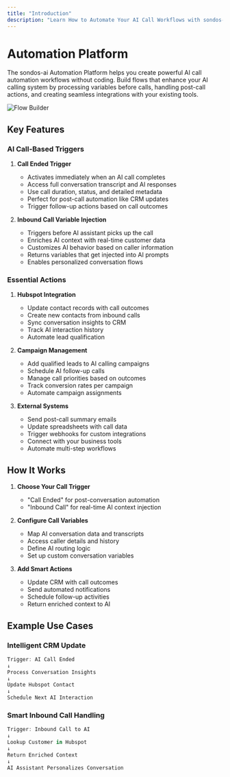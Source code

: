 ```yaml
---
title: "Introduction"
description: "Learn How to Automate Your AI Call Workflows with sondos-ai"
---
```


# Automation Platform

The sondos-ai Automation Platform helps you create powerful AI call automation workflows without coding. Build flows that enhance your AI calling system by processing variables before calls, handling post-call actions, and creating seamless integrations with your existing tools.

![Flow Builder](/resources/visual-builder.gif)

## Key Features

### AI Call-Based Triggers

1. **Call Ended Trigger**

   - Activates immediately when an AI call completes
   - Access full conversation transcript and AI responses
   - Use call duration, status, and detailed metadata
   - Perfect for post-call automation like CRM updates
   - Trigger follow-up actions based on call outcomes

2. **Inbound Call Variable Injection**
   - Triggers before AI assistant picks up the call
   - Enriches AI context with real-time customer data
   - Customizes AI behavior based on caller information
   - Returns variables that get injected into AI prompts
   - Enables personalized conversation flows

### Essential Actions

1. **Hubspot Integration**

   - Update contact records with call outcomes
   - Create new contacts from inbound calls
   - Sync conversation insights to CRM
   - Track AI interaction history
   - Automate lead qualification

2. **Campaign Management**

   - Add qualified leads to AI calling campaigns
   - Schedule AI follow-up calls
   - Manage call priorities based on outcomes
   - Track conversion rates per campaign
   - Automate campaign assignments

3. **External Systems**
   - Send post-call summary emails
   - Update spreadsheets with call data
   - Trigger webhooks for custom integrations
   - Connect with your business tools
   - Automate multi-step workflows

## How It Works

1. **Choose Your Call Trigger**

   - "Call Ended" for post-conversation automation
   - "Inbound Call" for real-time AI context injection

2. **Configure Call Variables**

   - Map AI conversation data and transcripts
   - Access caller details and history
   - Define AI routing logic
   - Set up custom conversation variables

3. **Add Smart Actions**
   - Update CRM with call outcomes
   - Send automated notifications
   - Schedule follow-up activities
   - Return enriched context to AI

## Example Use Cases

### Intelligent CRM Update

```javascript
Trigger: AI Call Ended
↓
Process Conversation Insights
↓
Update Hubspot Contact
↓
Schedule Next AI Interaction
```

### Smart Inbound Call Handling

```javascript
Trigger: Inbound Call to AI
↓
Lookup Customer in Hubspot
↓
Return Enriched Context
↓
AI Assistant Personalizes Conversation
```
